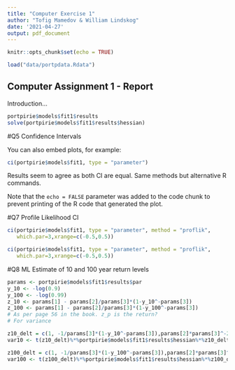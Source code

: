```yaml
---
title: "Computer Exercise 1"
author: "Tofig Mamedov & William Lindskog"
date: '2021-04-27'
output: pdf_document
---
```


```r
knitr::opts_chunk$set(echo = TRUE)
```


```r
load("data/portpdata.Rdata")
```

## Computer Assignment 1 - Report

Introduction...

```r
portpirie$models$fit1$results
solve(portpirie$models$fit1$results$hessian)
```

#Q5 Confidence Intervals

You can also embed plots, for example:

```r
ci(portpirie$models$fit1, type = "parameter")
```
Results seem to agree as both CI are equal. Same methods but alternative R commands.

Note that the `echo = FALSE` parameter was added to the code chunk to prevent printing of the R code that generated the plot.

#Q7 Profile Likelihood CI

```r
ci(portpirie$models$fit1, type = "parameter", method = "proflik",
   which.par=3,xrange=c(-0.5,0.5))
```
```r
ci(portpirie$models$fit1, type = "parameter", method = "proflik",
   which.par=3,xrange=c(-0.5,0.5))
```

#Q8 ML Estimate of 10 and 100 year return levels
```r
params <- portpirie$models$fit1$results$par
y_10 <- -log(0.9)
y_100 <- -log(0.99)
z_10 <- params[1] - params[2]/params[3]*(1-y_10^-params[3])
z_100 <- params[1] - params[2]/params[3]*(1-y_100^-params[3])
# As per page 56 in the book. z_p is the return?
# For variance

z10_delt = c(1, -1/params[3]*(1-y_10^-params[3]),params[2]*params[3]^-2*(1-y_10^-params[3])-params[2]/params[3]*y_10^-params[3]*log(y_10) )
var10 <- t(z10_delt)%*%portpirie$models$fit1$results$hessian%*%z10_delt

z100_delt = c(1, -1/params[3]*(1-y_100^-params[3]),params[2]*params[3]^-2*(1-y_100^-params[3])-params[2]/params[3]*y_100^-params[3]*log(y_100) )
var100 <- t(z100_delt)%*%portpirie$models$fit1$results$hessian%*%z100_delt
```

```r

```
